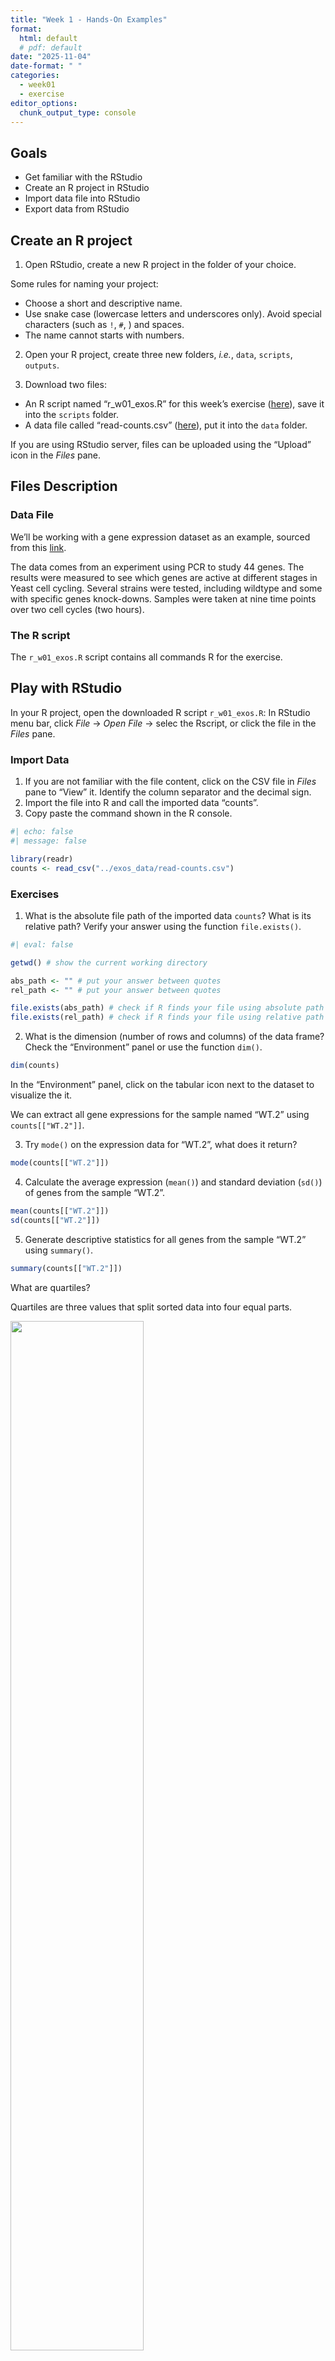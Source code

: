 ```yaml
---
title: "Week 1 - Hands-On Examples"
format: 
  html: default
  # pdf: default
date: "2025-11-04"
date-format: " "
categories: 
  - week01
  - exercise
editor_options: 
  chunk_output_type: console
---
```


## Goals

- Get familiar with the RStudio
- Create an R project in RStudio
- Import data file into RStudio
- Export data from RStudio

## Create an R project

1. Open RStudio, create a new R project in the folder of your choice.

Some rules for naming your project:  

  - Choose a short and descriptive name.
  - Use snake case (lowercase letters and underscores only).
  Avoid special characters (such as `!`, `#`, ) and spaces.
  - The name cannot starts with numbers.

2. Open your R project, create three new folders, *i.e.*, `data`, `scripts`, `outputs`.

3. Download two files:

  -  An R script named "r_w01_exos.R" for this week's exercise ([here](https://raw.githubusercontent.com/InforBio/ioc-r-2026/refs/heads/main/ioc_r/week01/r_w01_exos.R)), save it into the `scripts` folder.
  - A data file called "read-counts.csv" ([here](https://raw.githubusercontent.com/InforBio/ioc-r-2026/refs/heads/main/ioc_r/exos_data/read-counts.csv)), put it into the `data` folder.

::: {.callout-tip}
If you are using RStudio server, files can be uploaded using the "Upload" icon
in the *Files* pane.
:::

## Files Description

### Data File

We'll be working with a gene expression dataset as an example,
sourced from this [link](https://monashbioinformaticsplatform.github.io/r-more/).

The data comes from an experiment using PCR to study 44 genes.
The results were measured to see which genes are active at different stages in Yeast cell cycling.
Several strains were tested, including wildtype and some with specific genes knock-downs.
Samples were taken at nine time points over two cell cycles (two hours).

### The R script

The `r_w01_exos.R` script contains all commands R for the exercise.

## Play with RStudio

In your R project, open the downloaded R script `r_w01_exos.R`:
In RStudio menu bar, click *File* -> *Open File* -> selec the Rscript,
or click the file in the *Files* pane.

### Import Data

1. If you are not familiar with the file content, click on the CSV file in *Files* pane to "View" it. Identify the column separator and the decimal sign.
2. Import the file into R and call the imported data "counts".
3. Copy paste the command shown in the R console.

```r
#| echo: false
#| message: false

library(readr)
counts <- read_csv("../exos_data/read-counts.csv")
```

### Exercises

1. What is the absolute file path of the imported data `counts`?
What is its relative path?
Verify your answer using the function `file.exists()`.

```r
#| eval: false

getwd() # show the current working directory

abs_path <- "" # put your answer between quotes
rel_path <- "" # put your answer between quotes

file.exists(abs_path) # check if R finds your file using absolute path
file.exists(rel_path) # check if R finds your file using relative path
```

2. What is the dimension (number of rows and columns) of the data frame?
Check the "Environment" panel or use the function `dim()`.

```r
dim(counts)
```

In the "Environment" panel, click on the tabular icon next to the dataset to visualize the it.

We can extract all gene expressions for the sample named "WT.2" using `counts[["WT.2"]]`.

3. Try `mode()` on the expression data for "WT.2", what does it return?

```r
mode(counts[["WT.2"]])
```

4. Calculate the average expression (`mean()`) and standard deviation (`sd()`) of genes from the sample "WT.2".

```r
mean(counts[["WT.2"]])
sd(counts[["WT.2"]])
```

5. Generate descriptive statistics for all genes from the sample "WT.2" using `summary()`.

```r
summary(counts[["WT.2"]])
```

::: {.callout-tip title="Stats Time!"}
What are quartiles?

Quartiles are three values that split sorted data into four equal parts.

![](images/boxplot.png){width=65%}

(figure modified from this [source](https://www.google.com/url?sa=i&url=https%3A%2F%2Fcommons.wikimedia.org%2Fwiki%2FFile%3ABoxplot_vs_PDF.png&psig=AOvVaw3y4ZFGXe2JU0ypMGAEc2_i&ust=1734727102604000&source=images&cd=vfe&opi=89978449&ved=0CBQQjRxqFwoTCMDBxpfYtIoDFQAAAAAdAAAAABAE))

IQR (Interquartile range) = Q3 - Q1
:::


6. Generate a histogram for the "WT.2" sample using `hist()`. What does the distribution look like?

::: {.callout-tip title="Stats Time!"}
**Histograms** help us see how data is spread out.
They show how many data points fall into different intervals, or *bins*.
By looking at a histogram, we can quickly understand the shape of the data,
like if it’s skewed or has outliers.
It's a simple way to get an overview of your data.
:::

```r
hist(counts[["WT.2"]])
```

::: {.callout-tip title="Stats Time!"}
**log2 Transformation**

A log2 transformation is commonly used to normalize data and reduce skewness,
especially in datasets with values spanning several orders of magnitude. 
Many biological data, like gene expression counts,
tend to have a highly skewed distribution with a long tail of large values.
The log2 transformation helps:

-  Stabilize variance – Makes data with large differences more comparable.
- Handle ratios – Converts multiplicative relationships into additive ones, simplifying interpretation.
- Improve normality – Makes the data distribution closer to normal, which is often required for statistical tests.
:::

```r
plot(
  x = counts[["WT.2"]], y = log2(counts[["WT.2"]]),
  xlab = "Original Scale", ylab = "log2 Scale",
  main = "Gene expression for the sample WT.2"
)
abline(v = 256, col = "red", lty = 2) # Add vertical line 
abline(h = 8, col = "red", lty = 2) # Add horizontal line
text(x = 500, y = 7, labels = expression(2^8 == 256)) # Add equation
```

Re draw the histogram with the log2 transformed data,
what does the distribution look like now?

```r
hist(log2(counts[["WT.2"]]))
```


7. We can extract the gene name column (called "Feature") and the column for sample "WT.2" using this command: `counts[, c("Feature", "WT.2")]`.
Export the data to a file called `WT_2_expression.csv`, store this file in the `outputs` folder.

```r
#| eval: false 

write_csv(counts[, c("Feature", "WT.2")], file = "outputs/WT_2_expression.csv")
```

Check in the `outputs` folder, do you see the saved file?
Does the content correspond to your expectations? 

---

#### Good job! 👏👏 You've taken your first big steps into R, and you're off to a great start, keep it up! 


